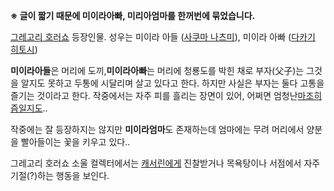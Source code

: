 '''※ 글이 짧기 때문에 미이라아빠, 미리아엄마를 한꺼번에 묶었습니다.'''

[[그레고리 호러쇼]] 등장인물. 성우는 미이라 아들 ([[사쿠마 나츠미]]), 미이라 아빠 ([[다카기 히토시]])

'''미이라아들'''은 머리에 도끼,'''미이라아빠'''는 머리에 청룡도를 박힌 채로 부자(父子)는 그것을 알지도 못하고 두통에 시달리며 살고 있다고 한다. 하지만 사실은 부자는 둘다 고통을 즐기는 것이라고 한다. 작중에서는 자주 피를 흘리는 장면이 있어, 어쩌면 엄청난[[마조히즘]]일지도..

작중에는 잘 등장하지는 않지만 '''미이라엄마'''도 존재하는데 엄마에는 무려 머리에서 양분을 빨아들이는 꽃을 키우고 있다..

그레고리 호러쇼 소울 컬렉터에서는 [[캐서린]]에게 진찰받거나 목욕탕이나 서점에서 자주 기절(?)하는 행동을 보인다.
